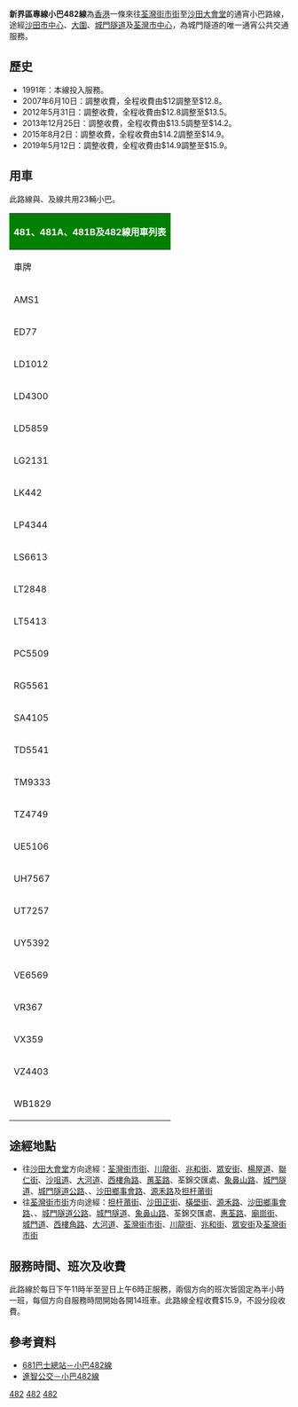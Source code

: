 {{NoteTA
|1=zh-hk:進智公交; zh-tw:進智公交; zh-cn:進智公交
}}
{{公共汽車路線基礎資訊
| 路線名稱             = 新界區專線小巴482線
| 代表圖像             = 
| 圖像說明             =
| 經營者               = 進智公交
| 路線用車             = [[豐田Coaster|豐田Coaster]]
| 起點站               = [[荃灣街市街|荃灣街市街]]
| 途經地點             = [[沙田市中心|沙田市中心]]、[[大圍|大圍]]、[[城門隧道|城門隧道]]、[[荃灣市中心|荃灣市中心]]
| 終點站               =[[沙田大會堂|沙田大會堂]]
| 路線性質             =
| 全程行駛里程         = 
| 單程行駛里程         =
| 全程行車時間         = 
| 單程行車時間         =
| 起點站服務時間       = 2330-0600
| 終點站服務時間       =2330-0600
| 班次頻率             =30分
| 全程收費             = $15.9
| 分段收費站點         =
| 去程分段收費站點     =
| 回程分段收費站點     =
| 服務時間以外替代路線 =[[九龍巴士48X線|九龍巴士48X線]]<BR>[[九龍巴士49X線|九龍巴士49X線]]<br>[[新界區專線小巴481A線|新界區專線小巴481A線]]
| 主要競爭交通         = 
| 備註                 =
| 走線圖               = 
| 走線圖說明           = 
}}
'''新界區專線小巴482線'''為[[香港|香港]]一條來往[[荃灣街市街|荃灣街市街]]至[[沙田大會堂|沙田大會堂]]的通宵小巴路線，途經[[沙田市中心|沙田市中心]]、[[大圍|大圍]]、[[城門隧道|城門隧道]]及[[荃灣市中心|荃灣市中心]]，為城門隧道的唯一通宵公共交通服務。

==歷史==
*1991年：本線投入服務。
*2007年6月10日：調整收費，全程收費由$12調整至$12.8。
*2012年5月31日：調整收費，全程收費由$12.8調整至$13.5。
*2013年12月25日：調整收費，全程收費由$13.5調整至$14.2。
*2015年8月2日：調整收費，全程收費由$14.2調整至$14.9。
*2019年5月12日：調整收費，全程收費由$14.9調整至$15.9。
==用車==
此路線與{{NTGMB|481}}、{{NTGMB|481A}}及{{NTGMB|481B}}線共用23輛小巴。
{|class="wikitable" style="text-align:center; font-size:12px;"
! colspan="3" style="background:green; color:white; font-size:16px"| 481、481A、481B及482線用車列表
|-
! 車牌 || 車種代號 || 備註
|-
| AMS1||6LL||車尾雙太平門設計
|-
| ED77||7LL||車尾雙太平門設計<br>前身為R4LL，曾為{{HKGMB|8}}號線用車
|-
| LD1012||5LS||曾為{{HKGMB|45A}}線用車
|-
| LD4300||5LS||
|-
| LD5859||5LS||
|-
| LG2131||5LL||
|-
| LK442||5LL||
|-
| LP4344||5LL||
|-
| LS6613||5LL||
|-
| LT2848||5LL||
|-
| LT5413||5LL||
|-
| PC5509||5LL||
|-
| RG5561||6LS||
|-
| SA4105||6LS||
|-
| TD5541||6LS||
|-
| TM9333||6LS||曾為{{HKGMB|45A}}線用車
|-
| TZ4749||6LL||車尾雙太平門設計
|-
| UE5106||6LL||車尾雙太平門設計
|-
| UH7567||6LL||車尾雙太平門設計
|-
| UT7257||6LL||車尾雙太平門設計
|-
| UY5392||6LL||車尾雙太平門設計
|-
| VE6569|||7LL||
|-
| VR367|||7LL||
|-
| VX359|||7LL||
|-
| VZ4403|||7LL||
|-
| WB1829|||7LL||
|}

==途經地點==
*往[[沙田大會堂|沙田大會堂]]方向途經：[[荃灣街市街|荃灣街市街]]、[[川龍街|川龍街]]、[[兆和街|兆和街]]、[[眾安街|眾安街]]、[[楊屋道|楊屋道]]、[[聯仁街|聯仁街]]、[[沙咀道|沙咀道]]、[[大河道|大河道]]、[[西樓角路|西樓角路]]、[[蕙荃路|蕙荃路]]、荃錦交匯處、[[象鼻山路|象鼻山路]]、[[城門隧道|城門隧道]]、[[城門隧道公路|城門隧道公路]]、{{TPR|沙田}}、[[沙田鄉事會路|沙田鄉事會路]]、[[源禾路|源禾路]]及[[担杆莆街|担杆莆街]]
*往[[荃灣街市街|荃灣街市街]]方向途經：[[担杆莆街|担杆莆街]]、[[沙田正街|沙田正街]]、[[橫壆街|橫壆街]]、[[源禾路|源禾路]]、[[沙田鄉事會路|沙田鄉事會路]]、{{TPR|沙田}}、[[城門隧道公路|城門隧道公路]]、[[城門隧道|城門隧道]]、[[象鼻山路|象鼻山路]]、荃錦交匯處、[[惠荃路|惠荃路]]、[[廟崗街|廟崗街]]、[[城門道|城門道]]、[[西樓角路|西樓角路]]、[[大河道|大河道]]、[[荃灣街市街|荃灣街市街]]、[[川龍街|川龍街]]、[[兆和街|兆和街]]、[[眾安街|眾安街]]及[[荃灣街市街|荃灣街市街]]

== 服務時間、班次及收費 ==
此路線於每日下午11時半至翌日上午6時正服務，兩個方向的班次皆固定為半小時一班，每個方向自服務時間開始各開14班車。此路線全程收費$15.9，不設分段收費。

==參考資料==
*[http://www.681busterminal.com/version2/index.php?fi=a201&id=424 681巴士總站－小巴482線] {{Wayback|url=http://www.681busterminal.com/version2/index.php?fi=a201&id=424 |date=20200929235252 }}
*[http://www.amspt.com/jdownloads/Route/New%20Territories/482.pdf 進智公交－小巴482線] {{Wayback|url=http://www.amspt.com/jdownloads/Route/New%20Territories/482.pdf |date=20200908193202 }}

{{進智公交}}
{{荃灣區小巴路線列表}}
{{沙田區小巴路線列表}}
[[Category:新界區小巴路線|482]]
[[Category:荃灣區小巴路線|482]]
[[Category:沙田區小巴路線|482]]